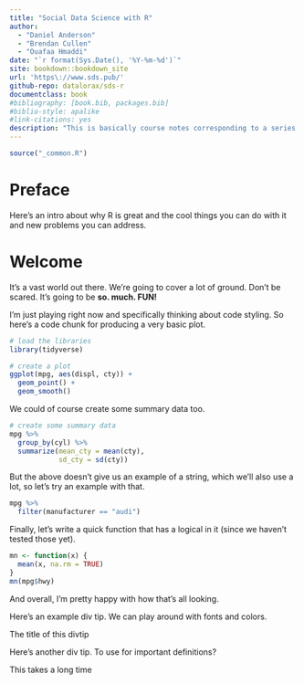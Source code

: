 ```yaml
---
title: "Social Data Science with R"
author: 
  - "Daniel Anderson"
  - "Brendan Cullen"
  - "Ouafaa Hmaddi"
date: "`r format(Sys.Date(), '%Y-%m-%d')`"
site: bookdown::bookdown_site
url: 'https\://www.sds.pub/'
github-repo: datalorax/sds-r
documentclass: book
#bibliography: [book.bib, packages.bib]
#biblio-style: apalike
#link-citations: yes
description: "This is basically course notes corresponding to a series of courses in educational data science, which are generally applicable to a wide range of social data science problems, taught through R."
---
```


```r
source("_common.R")
```

# Preface {-}

Here's an intro about why R is great and the cool things you can do with it and new problems you can address.

# Welcome {-}

It's a vast world out there. We're going to cover a lot of ground. Don't be scared. It's going to be **so. much. FUN!**

I'm just playing right now and specifically thinking about code styling. So here's a code chunk for producing a very basic plot.

```r
# load the libraries
library(tidyverse)

# create a plot
ggplot(mpg, aes(displ, cty)) +
  geom_point() +
  geom_smooth() 
```

We could of course create some summary data too.

```r
# create some summary data
mpg %>% 
  group_by(cyl) %>% 
  summarize(mean_cty = mean(cty),
            sd_cty = sd(cty))
```

But the above doesn't give us an example of a string, which we'll also use a lot, so let's try an example with that.

```r
mpg %>% 
  filter(manufacturer == "audi")
```

Finally, let's write a quick function that has a logical in it (since we haven't tested those yet).

```r
mn <- function(x) {
  mean(x, na.rm = TRUE)
}
mn(mpg$hwy)
```

And overall, I'm pretty happy with how that's all looking.

:::lightbulb
Here's an example div tip. We can play around with fonts and colors. 
:::

:::dictionary

:::title
The title of this divtip
:::

Here's another div tip. To use for important definitions? 
:::


:::warning

This takes a long time

:::